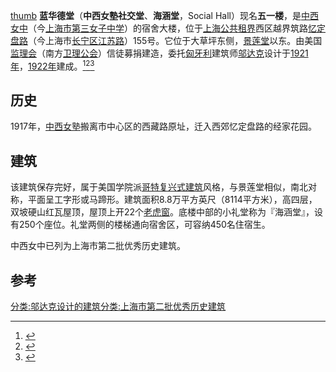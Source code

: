 [[文件:Shanghai_No._3_Girls'_High_School,_Five-One_lecture_hall.jpg|thumb]]
'''蓝华德堂'''（'''中西女塾社交堂'''、'''海涵堂'''，Social Hall）现名'''五一楼'''，是[[中西女中|中西女中]]（今[[上海市第三女子中学|上海市第三女子中学]]）的宿舍大楼，位于[[上海公共租界|上海公共租界]]西区越界筑路[[忆定盘路|忆定盘路]]（今上海市[[长宁区|长宁区]][[江苏路|江苏路]]）155号。它位于大草坪东侧，[[景莲堂|景莲堂]]以东。由美国[[监理会|监理会]]（南方[[卫理公会|卫理公会]]）信徒募捐建造，委托[[匈牙利|匈牙利]]建筑师[[邬达克|邬达克]]设计于[[1921年|1921年]]，[[1922年|1922年]]建成。<ref>{{cite news |title=江苏路上“寻梦园”|url=http://xmwb.xinmin.cn/html/2019-07/14/content_14_2.htm |date=2019-07-14|publisher=新民晚报|author=沈琦华}}</ref><ref>{{cite news|title=循着邬达克的足迹走进上海长宁区|url=https://www.thepaper.cn/newsDetail_forward_1794817|author=高翰|date=2017-09-14|publisher=澎湃新闻|accessdate=2021-03-01|archive-date=2020-10-19|archive-url=https://web.archive.org/web/20201019212017/http://www.thepaper.cn/newsDetail_forward_1794817|dead-url=no}}</ref><ref>{{cite book |title=上海邬达克建筑地图|author=华霞虹，乔争月，[匈] 齐斐然，卢恺琦|pages=151页|publisher=同济大学出版社|ISBN=9787560850610|date=2013-01-01}}</ref>

==历史==
1917年，[[中西女中|中西女塾]]搬离市中心区的西藏路原址，迁入西郊忆定盘路的经家花园。

==建筑==
该建筑保存完好，属于美国学院派[[哥特复兴式建筑|哥特复兴式建筑]]风格，与景莲堂相似，南北对称，平面呈工字形或马蹄形。建筑面积8.8万平方英尺（8114平方米），高四层，双坡硬山红瓦屋顶，屋顶上开22个[[老虎窗|老虎窗]]。底楼中部的小礼堂称为『海涵堂』，设有250个座位。礼堂两侧的楼梯通向宿舍区，可容纳450名住宿生。

中西女中已列为上海市第二批优秀历史建筑。

==参考==
[[分类:邬达克设计的建筑|分类:邬达克设计的建筑]][[分类:上海市第二批优秀历史建筑|分类:上海市第二批优秀历史建筑]]